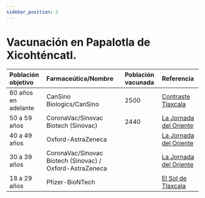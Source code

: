 ```yaml
---
sidebar_position: 2
---
```

# Vacunación en Papalotla de Xicohténcatl.

|Población objetivo|Farmaceútica/Nombre|Población vacunada|Referencia|
|:--|:--|:--|:--|
|60 años en adelante|CanSino Biologics/CanSino|2500|[Contraste Tlaxcala](shorturl.at/fmHN0)|
|50 a 59 años|CoronaVac/Sinovac Biotech (Sinovac)|2440|[La Jornada del Oriente](shorturl.at/cgwOW)|
|40 a 49 años|Oxford-AstraZeneca||[La Jornada del Oriente](shorturl.at/egtB9)|
|30 a 39 años|CoronaVac/Sinovac Biotech (Sinovac) / Oxford-AstraZeneca||[La Jornada del Oriente](shorturl.at/egtB9)|
|18 a  29 años|Pfizer-BioNTech||[El Sol de Tlaxcala](shorturl.at/stDQ9)|
